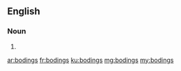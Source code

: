 ==English==

===Noun===
{{head|en|plural}}

# {{plural of|boding|lang=en|nocat=1}}

[[ar:bodings]]
[[fr:bodings]]
[[ku:bodings]]
[[mg:bodings]]
[[my:bodings]]